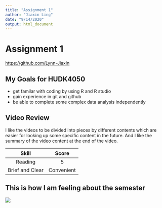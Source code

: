 ```yaml
---
title: "Assignment 1"
author: "Jiaxin Ling"
date: "9/14/2020"
output: html_document
---
```

# Assignment 1 
<https://github.com/Lynn-Jiaxin>


## My Goals for HUDK4050
* get familar with coding by using R and R studio
* gain experience in git and github
* be able to complete some complex data analysis independently

## Video Review
I like the videos to be divided into pieces by different contents which are easier for looking up some specific content in the future. And I like the summary of the video content at the end of the video.

| Skill | Score |
| :------: | :------: |
| Reading | 5 |
| Brief and Clear | Convenient |

## This is how I am feeling about the semester
![](2002.23_1a-1024x650-1024x650.jpg)

